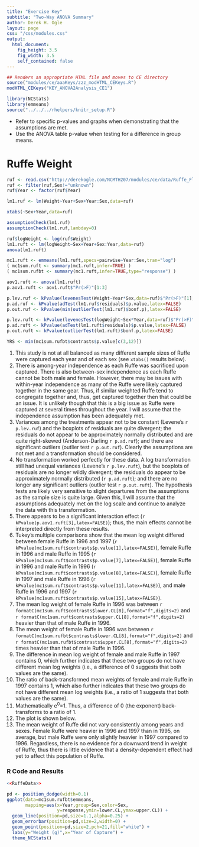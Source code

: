 ```yaml
---
title: "Exercise Key"
subtitle: "Two-Way ANOVA Summary"
author: Derek H. Ogle
layout: page
css: "/css/modules.css"
output:
  html_document:
    fig_height: 3.5
    fig_width: 3.5
    self_contained: false
---
```


```r
## Renders an appropriate HTML file and moves to CE directory
source("modules/ce/aaaKeys/zzz_modHTML_CEKeys.R")
modHTML_CEKeys("KEY_ANOVA2Analysis_CE1")
```

```r
library(NCStats)
library(emmeans)
source("../../../rhelpers/knitr_setup.R")
```

<div class="alert alert-warning">
<ul>
  <li>Refer to specific p-values and graphs when demonstrating that the assumptions are met.</li>
  <li>Use the ANOVA table p-value when testing for a difference in group means.</li>
</ul>
</div>


# Ruffe Weight

```r
ruf <- read.csv("http://derekogle.com/NCMTH207/modules/ce/data/Ruffe_Flag.csv")
ruf <- filter(ruf,Sex!="unknown")
ruf$Year <- factor(ruf$Year)

lm1.ruf <- lm(Weight~Year+Sex+Year:Sex,data=ruf)

xtabs(~Sex+Year,data=ruf)

assumptionCheck(lm1.ruf)
assumptionCheck(lm1.ruf,lambday=0)

ruf$logWeight <- log(ruf$Weight)
lm1.ruft <- lm(logWeight~Sex+Year+Sex:Year,data=ruf)
anova(lm1.ruft)

mc1.ruft <- emmeans(lm1.ruft,specs=pairwise~Year:Sex,tran="log")
( mc1sum.ruft <- summary(mc1.ruft,infer=TRUE) )
( mc1sum.rufbt <- summary(mc1.ruft,infer=TRUE,type="response") )
```
```r
aov1.ruft <- anova(lm1.ruft)
p.aov1.ruft <- aov1.ruft$"Pr(>F)"[1:3]

p.lev.ruf <- kPvalue(levenesTest(Weight~Year*Sex,data=ruf)$"Pr(>F)"[1],latex=FALSE)
p.ad.ruf <- kPvalue(adTest(lm1.ruf$residuals)$p.value,latex=FALSE)
p.out.ruf <- kPvalue(min(outlierTest(lm1.ruf)$bonf.p),latex=FALSE)

p.lev.ruft <- kPvalue(levenesTest(logWeight~Sex*Year,data=ruf)$"Pr(>F)"[1],latex=FALSE)
p.ad.ruft <- kPvalue(adTest(lm1.ruft$residuals)$p.value,latex=FALSE)
p.out.ruft <- kPvalue(outlierTest(lm1.ruft)$bonf.p,latex=FALSE)

YRS <- min(mc1sum.rufbt$contrasts$p.value[c(3,12)])
```

1. This study is not at all balanced as many different sample sizes of Ruffe were captured each year and of each sex (see `xtabs()` results below).
1. There is among-year independence as each Ruffe was sacrificed upon captured. There is also between-sex independence as each Ruffe cannot be both male and female. However, there may be issues with within-year independence as many of the Ruffe were likely captured together in the same gear. Thus, if similar weighted Ruffe tend to congregate together and, thus, get captured together then that could be an issue. It is unlikely though that this is a big issue as Ruffe were captured at several times throughout the year. I will assume that the independence assumption has been adequately met.
1. Variances among the treatments appear not to be constant (Levene's `r p.lev.ruf`) and the boxplots of residuals are quite divergent; the residuals do not appear to be approximately normally distributed and are quite right-skewed (Anderson-Darling `r p.ad.ruf`); and there are significant outliers (outlier test `r p.out.ruf`). Clearly the assumptions are not met and a transformation should be considered.
1. No transformation worked perfectly for these data. A log transformation still had unequal variances (Levene's `r p.lev.ruft`), but the boxplots of residuals are no longer wildly divergent; the residuals do appear to be approximately normally distributed (`r p.ad.ruft`); and there are no longer any significant outliers (outlier test `r p.out.ruft`). The hypothesis tests are likely very sensitive to slight departures from the assumptions as the sample size is quite large. Given this, I will assume that the assumptions adequately met on the log scale and continue to analyze the data with this transformation.
1. There appears to be a significant interaction effect (`r kPvalue(p.aov1.ruft[3],latex=FALSE)`); thus, the main effects cannot be interpreted directly from these results.
1. Tukey's multiple comparisons show that the mean log weight differed between female Ruffe in 1996 and 1997 (`r kPvalue(mc1sum.ruft$contrasts$p.value[1],latex=FALSE)`), female Ruffe in 1996 and male Ruffe in 1995 (`r kPvalue(mc1sum.ruft$contrasts$p.value[7],latex=FALSE)`), female Ruffe in 1996 and male Ruffe in 1996 (`r kPvalue(mc1sum.ruft$contrasts$p.value[8],latex=FALSE)`), female Ruffe in 1997 and male Ruffe in 1996 (`r kPvalue(mc1sum.ruft$contrasts$p.value[11],latex=FALSE)`), and male Ruffe in 1996 and 1997 (`r kPvalue(mc1sum.ruft$contrasts$p.value[15],latex=FALSE)`).
1. The mean log weight of female Ruffe in 1996 was between `r formatC(mc1sum.ruft$contrasts$lower.CL[8],format="f",digits=2)` and `r formatC(mc1sum.ruft$contrasts$upper.CL[8],format="f",digits=2)` heavier than that of male Ruffe in 1996.
1. The mean weight of female Ruffe in 1996 was between `r formatC(mc1sum.rufbt$contrasts$lower.CL[8],format="f",digits=2)` and `r formatC(mc1sum.rufbt$contrasts$upper.CL[8],format="f",digits=2)` times heavier than that of male Ruffe in 1996.
1. The difference in mean log weight of female and male Ruffe in 1997 contains 0, which further indicates that these two groups do not have different mean log weights (i.e., a difference of 0 suggests that both values are the same).
1. The ratio of back-transformed mean weights of female and male Ruffe in 1997 contains 1, which also further indicates that these two groups do not have different mean log weights (i.e., a ratio of 1 suggests that both values are the same).
1. Mathematically e<sup>0</sup>=1. Thus, a difference of 0 (the exponent) back-transforms to a ratio of 1.
1. The plot is shown below.
1. The mean weight of Ruffe did not vary consistently among years and sexes. Female Ruffe were heavier in 1996 and 1997 than in 1995, on average, but male Ruffe were only slightly heavier in 1997 compared to 1996. Regardless, there is no evidence for a downward trend in weight of Ruffe, thus there is little evidence that a density-dependent effect had yet to affect this population of Ruffe.

### R Code and Results
```r
<<RuffeData>>
```
```r
pd <- position_dodge(width=0.1)
ggplot(data=mc1sum.rufbt$emmeans,
       mapping=aes(x=Year,group=Sex,color=Sex,
                   y=response,ymin=lower.CL,ymax=upper.CL)) +
  geom_line(position=pd,size=1.1,alpha=0.25) +
  geom_errorbar(position=pd,size=2,width=0) +
  geom_point(position=pd,size=2,pch=21,fill="white") +
  labs(y="Weight (g)",x="Year of Capture") +
  theme_NCStats()
```
